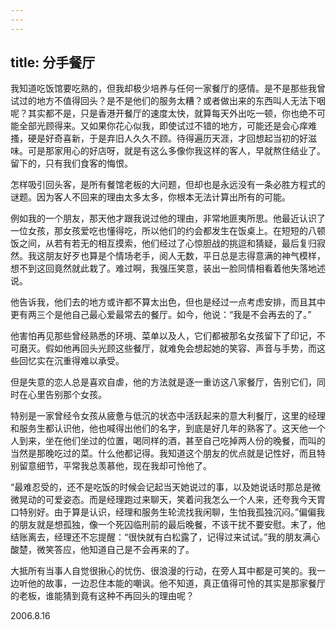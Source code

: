 ```yaml
---
---
---
```

title: 分手餐厅
---




我知道吃饭馆要吃熟的，但我却极少培养与任何一家餐厅的感情。是不是那些我曾试过的地方不值得回头？是不是他们的服务太糟？或者做出来的东西叫人无法下咽呢？其实都不是，只是香港开餐厅的速度太快，就算每天外出吃一顿，你也绝不可能全部光顾得来。又如果你花心似我，即使试过不错的地方，可能还是会心痒难搔，硬是好奇喜新，于是弃旧人久久不顾。待得遍历天涯，才回想起当初的好滋味。可是那家用心的好店呀，就是有这么多像你我这样的客人，早就熬住结业了。留下的，只有我们食客的悔恨。

怎样吸引回头客，是所有餐馆老板的大问题，但却也是永远没有一条必胜方程式的谜题。因为客人不回来的理由太多太多，你根本无法计算出所有的可能。

例如我的一个朋友，那天他才跟我说过他的理由，非常地匪夷所思。他最近认识了一位女孩，那女孩爱吃也懂得吃，所以他们的约会都发生在饭桌上。在短短的八顿饭之间，从若有若无的相互摸索，他们经过了心惊胆战的挑逗和猜疑，最后复归寂然。我这朋友好歹也算是个情场老手，阅人无数，平日总是志得意满的神气模样，想不到这回竟然就此栽了。难过啊，我强压笑意，装出一脸同情相看着他失落地述说。

他告诉我，他们去的地方或许都不算太出色，但也是经过一点考虑安排，而且其中更有两三个是他自己最心爱最常去的餐厅。如今，他说：“我是不会再去的了。”

他害怕再见那些曾经熟悉的环境、菜单以及人，它们都被那名女孩留下了印记，不可磨灭。假如他再回头光顾这些餐厅，就难免会想起她的笑容、声音与手势，而这些回忆实在沉重得难以承受。

但是失意的恋人总是喜欢自虐，他的方法就是逐一重访这八家餐厅，告别它们，同时在心里告别那个女孩。

特别是一家曾经令女孩从疲惫与低沉的状态中活跃起来的意大利餐厅，这里的经理和服务生都认识他，他也喊得出他们的名字，到底是好几年的熟客了。这天他一个人到来，坐在他们坐过的位置，喝同样的酒，甚至自己吃掉两人份的晚餐，而叫的当然是那晚吃过的菜。什么他都记得。我知道这个朋友的优点就是记性好，而且特别留意细节，平常我总羡慕他，现在我却可怜他了。

“最难忍受的，还不是吃饭的时候会记起当天她说过的事，以及她说话时那总是微微晃动的可爱姿态。而是经理跑过来聊天，笑着问我怎么一个人来，还夸我今天胃口特别好。由于算是认识，经理和服务生轮流找我闲聊，生怕我孤独沉闷。”偏偏我的朋友就是想孤独，像一个死囚临刑前的最后晚餐，不该干扰不要安慰。末了，他结账离去，经理还不忘提醒：“很快就有白松露了，记得过来试试。”我的朋友满心酸楚，微笑答应，他知道自己是不会再来的了。

大抵所有当事人自觉很揪心的忧伤、很浪漫的行动，在旁人耳中都是可笑的。我一边听他的故事，一边忍住本能的嘲讽。他不知道，真正值得可怜的其实是那家餐厅的老板，谁能猜到竟有这种不再回头的理由呢？





2006.8.16